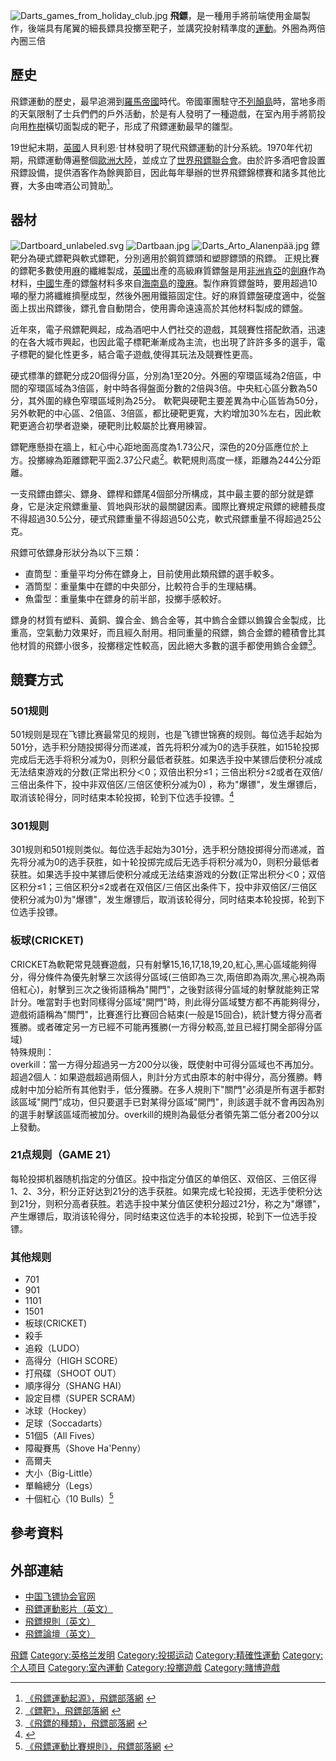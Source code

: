 {{about|一種現代的運動|英國丹尼士車廠生產的巴士型號|丹尼士飛鏢巴士|日本飞镖|手里剑|中國傳統的飛镖|鏢}}
[[File:Darts_games_from_holiday_club.jpg|thumb]]
'''飛鏢'''，是一種用手將前端使用金屬製作，後端具有尾翼的細長鏢具投擲至靶子，並講究投射精準度的[[運動|運動]]。外圈為两倍
內圈三倍

== 歷史 ==
飛鏢運動的歷史，最早追溯到[[羅馬帝國|羅馬帝國]]時代。帝國軍團駐守[[不列顛島|不列顛島]]時，當地多雨的天氣限制了士兵們們的戶外活動，於是有人發明了一種遊戲，在室內用手將箭投向用[[柞樹|柞樹]]橫切面製成的靶子，形成了飛鏢運動最早的雛型。

19世紀末期，[[英國|英國]]人貝利恩·甘林發明了現代飛鏢運動的計分系統。1970年代初期，飛鏢運動傳遍整個[[歐洲大陸|歐洲大陸]]，並成立了[[世界飛鏢聯合會|世界飛鏢聯合會]]。由於許多酒吧會設置飛鏢設備，提供酒客作為餘興節目，因此每年舉辦的世界飛鏢錦標賽和諸多其他比賽，大多由啤酒公司贊助<ref>[http://www.tribaldart.com.tw/dart.html 《飛鏢運動起源》，飛鏢部落網] {{webarchive|url=https://web.archive.org/web/20080922190636/http://www.tribaldart.com.tw/dart.html |date=2008-09-22 }}</ref>。

== 器材 ==
[[File:Dartboard_unlabeled.svg|thumb]]
[[File:Dartbaan.jpg|thumb]]
[[File:Darts_Arto_Alanenpää.jpg|thumb]]
鏢靶分為硬式鏢靶與軟式鏢靶，分別適用於鋼質鏢頭和塑膠鏢頭的飛鏢。
正規比賽的鏢靶多數使用[[麻|麻]]的纖維製成，[[英國|英國]]出產的高級麻質鏢盤是用[[非洲|非洲]][[肯亞|肯亞]]的[[劍麻|劍麻]]作為材料，[[中國|中國]]生產的鏢盤材料多來自[[海南島|海南島]]的[[瓊麻|瓊麻]]。製作麻質鏢盤時，要用超過10噸的壓力將纖維擠壓成型，然後外圈用鐵箍固定住。好的麻質鏢盤硬度適中，從盤面上拔出飛鏢後，鏢孔會自動閉合，使用壽命遠遠高於其他材料製成的鏢盤。
 
近年來，電子飛鏢靶興起，成為酒吧中人們社交的遊戲，其競賽性搭配飲酒，迅速的在各大城市興起，也因此電子標靶漸漸成為主流，也出現了許許多多的選手，電子標靶的變化性更多，結合電子遊戲,使得其玩法及競賽性更高。 

硬式標準的鏢靶分成20個得分區，分別為1至20分。外圈的窄環區域為2倍區，中間的窄環區域為3倍區，射中時各得盤面分數的2倍與3倍。中央紅心區分數為50分，其外圍的綠色窄環區域則為25分。
軟靶與硬靶主要差異為中心區皆為50分，另外軟靶的中心區、2倍區、3倍區，都比硬靶更寬，大約增加30%左右，因此軟靶更適合初學者遊樂，硬靶則比較屬於比賽用練習。

鏢靶應懸掛在牆上，紅心中心距地面高度為1.73公尺，深色的20分區應位於上方。投擲線為距離鏢靶平面2.37公尺處<ref>[http://www.tribaldart.com.tw/product_4.html 《鏢靶》，飛鏢部落網] {{webarchive|url=https://web.archive.org/web/20071014045902/http://tribaldart.com.tw/product_4.html |date=2007-10-14 }}</ref>。軟靶規則高度一樣，距離為244公分距離。

一支飛鏢由鏢尖、鏢身、鏢桿和鏢尾4個部分所構成，其中最主要的部分就是鏢身，它是決定飛鏢重量、質地與形狀的最關鍵因素。國際比賽規定飛鏢的總體長度不得超過30.5公分，硬式飛鏢重量不得超過50公克，軟式飛鏢重量不得超過25公克。

飛鏢可依鏢身形狀分為以下三類： 
* 直筒型：重量平均分佈在鏢身上，目前使用此類飛鏢的選手較多。 
* 酒筒型：重量集中在鏢的中央部分，比較符合手的生理結構。 
* 魚雷型：重量集中在鏢身的前半部，投擲手感較好。 

鏢身的材質有塑料、黃銅、鎳合金、鎢合金等，其中鎢合金鏢以鎢鎳合金製成，比重高，空氣動力效果好，而且經久耐用。相同重量的飛鏢，鎢合金鏢的體積會比其他材質的飛鏢小很多，投擲穩定性較高，因此絕大多數的選手都使用鎢合金鏢<ref>[http://www.tribaldart.com.tw/product.html 《飛鏢的種類》，飛鏢部落網] {{webarchive|url=https://web.archive.org/web/20080412053533/http://www.tribaldart.com.tw/product.html |date=2008-04-12 }}</ref>。

== 競賽方式 ==

===501规则===
501规则是现在飞镖比赛最常见的规则，也是飞镖世锦赛的规则。每位选手起始为501分，选手积分随投掷得分而递减，首先将积分减为0的选手获胜，如15轮投掷完成后无选手将积分减为0，则积分最低者获胜。如果选手投中某镖后使积分减成无法结束游戏的分数(正常出积分＜0；双倍出积分≤1；三倍出积分≤2或者在双倍/三倍出条件下，投中非双倍区/三倍区使积分减为0) ，称为"爆镖"，发生爆镖后，取消该轮得分，同时结束本轮投掷，轮到下位选手投镖。<ref>{{Cite web|title=不同类型的飞镖比赛规则 - 中国飞镖协会官方站|url=http://dart.sport.org.cn/home/jsgz/2013-04-09/396979.html|accessdate=2020-01-11|work=dart.sport.org.cn}}</ref>

===301规则===
301规则和501规则类似。每位选手起始为301分，选手积分随投掷得分而递减，首先将分减为0的选手获胜，如十轮投掷完成后无选手将积分减为0，则积分最低者获胜。如果选手投中某镖后使积分减成无法结束游戏的分数(正常出积分＜0；双倍区积分≤1；三倍区积分≤2或者在双倍区/三倍区出条件下，投中非双倍区/三倍区使积分减为0)为"爆镖"，发生爆镖后，取消该轮得分，同时结束本轮投掷，轮到下位选手投镖。
===板球(CRICKET)===
CRICKET為軟靶常見競賽遊戲，只有射擊15,16,17,18,19,20,紅心,黑心區域能夠得分，得分條件為優先射擊三次該得分區域(三倍即為三次,兩倍即為兩次,黑心視為兩倍紅心)，射擊到三次之後術語稱為"開門"，之後對該得分區域的射擊就能夠正常計分。唯當對手也對同樣得分區域"開門"時，則此得分區域雙方都不再能夠得分，遊戲術語稱為"關門"，比賽進行比賽回合結束(一般是15回合)，統計雙方得分高者獲勝。或者確定另一方已經不可能再獲勝(一方得分較高,並且已經打開全部得分區域)<br>
特殊規則：<br>
overkill：當一方得分超過另一方200分以後，既使射中可得分區域也不再加分。<br>
超過2個人：如果遊戲超過兩個人，則計分方式由原本的射中得分，高分獲勝。轉成射中加分給所有其他對手，低分獲勝。在多人規則下"關門"必須是所有選手都對該區域"開門"成功，但只要選手已對某得分區域"開門"，則該選手就不會再因為別的選手射擊該區域而被加分。overkill的規則為最低分者領先第二低分者200分以上發動。

===21点规则（GAME 21）===
每轮投掷机器随机指定的分值区。投中指定分值区的单倍区、双倍区、三倍区得1、2、3分，积分正好达到21分的选手获胜。如果完成七轮投掷，无选手使积分达到21分，则积分高者获胜。若选手投中某分值区使积分超过21分，称之为"爆镖"，产生爆镖后，取消该轮得分，同时结束这位选手的本轮投掷，轮到下一位选手投镖。
===其他规则===
* 701
* 901
* 1101
* 1501
* 板球(CRICKET)
* 殺手
* 追殺（LUDO）
* 高得分（HIGH SCORE）
* 打飛碟（SHOOT OUT）
* 順序得分（SHANG HAI）
* 設定目標（SUPER SCRAM） 
* 冰球（Hockey） 
* 足球（Soccadarts）
* 51個5（All Fives）
* 障礙賽馬（Shove Ha'Penny）
* 高爾夫
* 大小（Big-Little） 
* 單輪總分（Legs） 
* 十個紅心（10 Bulls）<ref>[http://www.tribaldart.com.tw/dart_2.html 《飛鏢運動比賽規則》，飛鏢部落網] {{webarchive|url=https://web.archive.org/web/20080922190510/http://www.tribaldart.com.tw/dart_2.html |date=2008-09-22 }}</ref>

== 參考資料 ==
<div class="references-small">
<references />
</div>

== 外部連結 ==
{{Commons+cat|Darts}}
* [http://dart.sport.org.cn/ 中国飞镖协会官网]
* [https://web.archive.org/web/20190621114109/http://www.darts.tv/ 飛鏢運動影片（英文）]
* [http://www.darting.com/Dart_Rules-c1121-wp1195.htm 飛鏢規則（英文）]
* [https://web.archive.org/web/20160207064637/http://www.thedartforum.com/ 飛鏢論壇（英文）]

{{Authority control}}
[[Category:飛鏢|]]
[[Category:英格兰发明|Category:英格兰发明]]
[[Category:投掷运动|Category:投掷运动]]
[[Category:精確性運動|Category:精確性運動]]
[[Category:个人项目|Category:个人项目]]
[[Category:室內運動|Category:室內運動]]
[[Category:投擲遊戲|Category:投擲遊戲]]
[[Category:賭博遊戲|Category:賭博遊戲]]